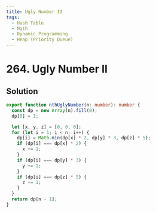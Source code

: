 ```yaml
---
title: Ugly Number II
tags:
  - Hash Table
  - Math
  - Dynamic Programming
  - Heap (Priority Queue)
---
```


# 264. Ugly Number II

<Badges>
  <LevelBadge level="medium" />
  <TopicBadge name="Hash Table" slug="hash-table" />
  <TopicBadge name="Math" slug="math" />
  <TopicBadge name="Dynamic Programming" slug="dynamic-programming" />
  <TopicBadge name="Heap (Priority Queue)" slug="heap-priority-queue" />
</Badges>

## Solution

```typescript filename="solution.ts" copy
export function nthUglyNumber(n: number): number {
  const dp = new Array(n).fill(0);
  dp[0] = 1;

  let [x, y, z] = [0, 0, 0];
  for (let i = 1; i < n; i++) {
    dp[i] = Math.min(dp[x] * 2, dp[y] * 3, dp[z] * 5);
    if (dp[i] === dp[x] * 2) {
      x += 1;
    }
    if (dp[i] === dp[y] * 3) {
      y += 1;
    }
    if (dp[i] === dp[z] * 5) {
      z += 1;
    }
  }
  return dp[n - 1];
}
```

<ProblemLink
  codingSite="leetcode"
  href="https://leetcode.com/problems/ugly-number-ii"
  title="Ugly Number II"
/>
